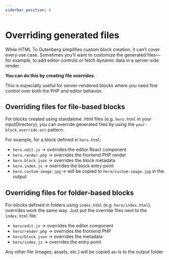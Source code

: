 ```yaml
---
siderbar_position: 8
---
```


# Overriding generated files

While HTML To Gutenberg simplifies custom block creation, it can’t cover every use case. Sometimes you’ll want to customize the generated files—for example, to add editor controls or fetch dynamic data in a server-side render.

**You can do this by creating file overrides.**

This is especially useful for server-rendered blocks where you need fine control over both the PHP and editor behavior.

## Overriding files for file-based blocks

For blocks created using standalone .html files (e.g. `hero.html` in your inputDirectory), you can override generated files by using the `your-block.override.ext` pattern.

For example, for a block defined in `hero.html`:

- `hero.edit.js` → overrides the editor React component
- `hero.render.php` → overrides the frontend PHP render
- `hero.block.json` → overrides the block metadata
- `hero.index.js` → overrides the block entry point
- `hero.custom-image.jpg` → will be copied to `hero/custom-image.jpg` in the output

## Overriding files for folder-based blocks

For blocks defined in folders using `index.html` (e.g. `hero/index.html`), overrides work the same way. Just put the override files next to the `index.html` file:

- `hero/edit.js` → overrides the editor component
- `hero/render.php` → overrides the frontend PHP
- `hero/block.json` → overrides the metadata
- `hero/index.js` → overrides the entry point

Any other file (images, assets, etc.) will be copied as-is to the output folder
